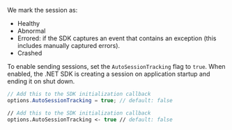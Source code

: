 We mark the session as:
- Healthy
- Abnormal
- Errored: if the SDK captures an event that contains an exception (this includes manually captured errors).
- Crashed

To enable sending sessions, set the `AutoSessionTracking` flag to `true`. When enabled, the .NET SDK is creating a session on application startup and ending it on shut down. 

```csharp {tabTitle:C#}
// Add this to the SDK initialization callback
options.AutoSessionTracking = true; // default: false
```

```fsharp {tabTitle:F#}
// Add this to the SDK initialization callback
options.AutoSessionTracking <- true // default: false
```
